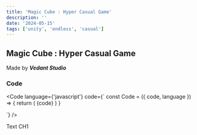 ```yaml
---
title: 'Magic Cube : Hyper Casual Game'
description: ''
date: '2024-05-15'
tags: ['unity', 'endless', 'casual']
---
```



## Magic Cube : Hyper Casual Game 
Made by _**Vedant Studio**_

### Code


<Code 
language={'javascript'} 
code={`
    const Code = ({ code, language }) => {
    return (
        <SyntaxHighlighter language={language} style={atomOneDark}>
            {code}
        </SyntaxHighlighter>
    )
}

`}
/>
   
<CH1>Text CH1</CH1>
